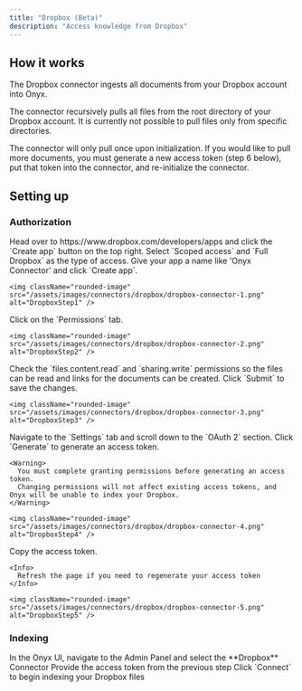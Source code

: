 ```yaml
---
title: "Dropbox (Beta)"
description: "Access knowledge from Dropbox"
---
```


## How it works

The Dropbox connector ingests all documents from your Dropbox account into Onyx.

The connector recursively pulls all files from the root directory of your Dropbox account.
It is currently not possible to pull files only from specific directories.

The connector will only pull once upon initialization. If you would like to pull more documents,
you must generate a new access token (step 6 below), put that token into the connector, and re-initialize the connector.

## Setting up

### Authorization

<Steps>
  <Step title="Create Dropbox app">
    Head over to https://www.dropbox.com/developers/apps and click the `Create app` button on the top right.
    Select `Scoped access` and `Full Dropbox` as the type of access.
    Give your app a name like 'Onyx Connector' and click `Create app`.

    <img className="rounded-image" src="/assets/images/connectors/dropbox/dropbox-connector-1.png" alt="DropboxStep1" />
  </Step>

  <Step title="Open Permissions">
    Click on the `Permissions` tab.

    <img className="rounded-image" src="/assets/images/connectors/dropbox/dropbox-connector-2.png" alt="DropboxStep2" />
  </Step>

  <Step title="Grant required scopes">
    Check the `files.content.read` and `sharing.write` permissions so the files can be read and links for the documents
    can be created. Click `Submit` to save the changes.

    <img className="rounded-image" src="/assets/images/connectors/dropbox/dropbox-connector-3.png" alt="DropboxStep3" />
  </Step>

  <Step title="Generate access token">
    Navigate to the `Settings` tab and scroll down to the `OAuth 2` section.
    Click `Generate` to generate an access token.

    <Warning>
      You must complete granting permissions before generating an access token.
      Changing permissions will not affect existing access tokens, and Onyx will be unable to index your Dropbox.
    </Warning>

    <img className="rounded-image" src="/assets/images/connectors/dropbox/dropbox-connector-4.png" alt="DropboxStep4" />
  </Step>

  <Step title="Copy access token">
    Copy the access token.

    <Info>
      Refresh the page if you need to regenerate your access token
    </Info>

    <img className="rounded-image" src="/assets/images/connectors/dropbox/dropbox-connector-5.png" alt="DropboxStep5" />
  </Step>
</Steps>

### Indexing

<Steps>
  <Step title="Open Dropbox connector">
    In the Onyx UI, navigate to the Admin Panel and select the **Dropbox** Connector
  </Step>

  <Step title="Enter access token">
    Provide the access token from the previous step
  </Step>

  <Step title="Start indexing">
    Click `Connect` to begin indexing your Dropbox files
  </Step>
</Steps>
